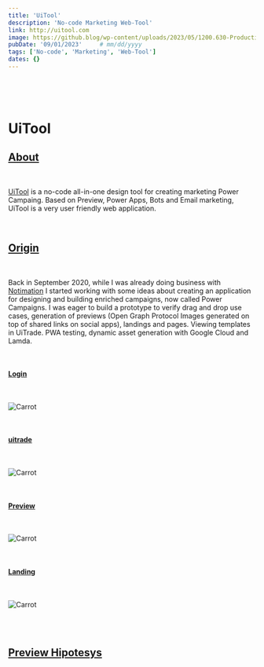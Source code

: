 ```yaml
---
title: 'UiTool'
description: 'No-code Marketing Web-Tool'
link: http://uitool.com
image: https://github.blog/wp-content/uploads/2023/05/1200.630-Productivity-wLogo@2x.png?resize=1600%2C850
pubDate: '09/01/2023'     # mm/dd/yyyy
tags: ['No-code', 'Marketing', 'Web-Tool']
dates: {}
---
```



<br/>

<JImage src="/images/projects/uitool/uitool_login_first_prototype.png" width="100%" height="100%"></JImage>

<br/>

# UiTool
## [About](#about)

<br/>

<a href="https://uitool.com" taFrger="_balnk">UiTool</a> is a no-code all-in-one design tool for creating marketing Power Campaing. Based on Preview, Power Apps, Bots and Email marketing, UiTool is a very user friendly web application.

<br/>

## [Origin](#origin)

<br/>

Back in September 2020, while I was already doing business with <a href="/projects/notimation" target="_balnk">Notimation</a> I started working with some ideas about creating an application for designing and building enriched campaigns, now called Power Campaigns. I was eager to build a prototype to verify drag and drop use cases, generation of previews (Open Graph Protocol Images generated on top of shared links on social apps), landings and pages. Viewing templates in UiTrade. PWA testing, dynamic asset generation with Google Cloud and Lamda.

<br/>

#### [Login](#login)

<br/>

![Carrot](/images/projects/uitool/uitool_login_first_prototype.png)

<br/>

#### [uitrade](#uitrade)

<br/>

![Carrot](/images/projects/uitool/uitrade_first_prototype.png)

<br/>

#### [Preview](#preview)

<br/>

![Carrot](/images/projects/uitool/uitool_preview_first_prototype.png)

<br/>

#### [Landing](#landing)

<br/>

![Carrot](/images/projects/uitool/uitool_landing_first_prototype.png)

<br/>




<br/>

## [Preview Hipotesys](#preview-hipotesys)

<br/>





